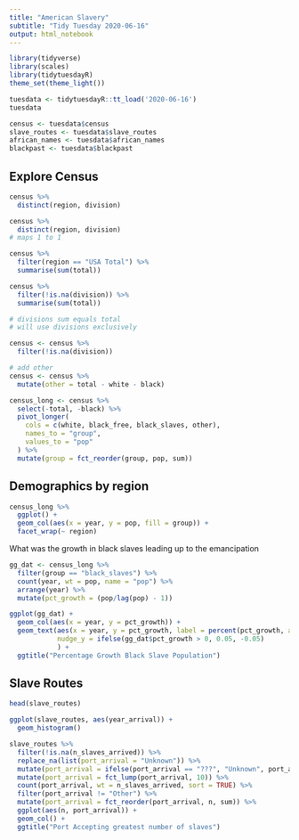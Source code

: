 ```yaml
---
title: "American Slavery"
subtitle: "Tidy Tuesday 2020-06-16"
output: html_notebook
---
```


```r
library(tidyverse)
library(scales)
library(tidytuesdayR)
theme_set(theme_light())

tuesdata <- tidytuesdayR::tt_load('2020-06-16')
tuesdata

census <- tuesdata$census
slave_routes <- tuesdata$slave_routes
african_names <- tuesdata$african_names
blackpast <- tuesdata$blackpast

```

## Explore Census

```r
census %>%
  distinct(region, division)

census %>%
  distinct(region, division)
# maps 1 to 1

census %>%
  filter(region == "USA Total") %>%
  summarise(sum(total))

census %>%
  filter(!is.na(division)) %>%
  summarise(sum(total))

# divisions sum equals total
# will use divisions exclusively

census <- census %>%
  filter(!is.na(division))

# add other
census <- census %>%
  mutate(other = total - white - black)

census_long <- census %>%
  select(-total, -black) %>%
  pivot_longer(
    cols = c(white, black_free, black_slaves, other),
    names_to = "group",
    values_to = "pop"
  ) %>%
  mutate(group = fct_reorder(group, pop, sum))


```

## Demographics by region

```r
census_long %>%
  ggplot() +
  geom_col(aes(x = year, y = pop, fill = group)) +
  facet_wrap(~ region)
```

What was the growth in black slaves leading up to the emancipation


```r
gg_dat <- census_long %>%
  filter(group == "black_slaves") %>%
  count(year, wt = pop, name = "pop") %>%
  arrange(year) %>%
  mutate(pct_growth = (pop/lag(pop) - 1))

ggplot(gg_dat) +
  geom_col(aes(x = year, y = pct_growth)) + 
  geom_text(aes(x = year, y = pct_growth, label = percent(pct_growth, accuracy = .1)),
            nudge_y = ifelse(gg_dat$pct_growth > 0, 0.05, -0.05)
            ) +
  ggtitle("Percentage Growth Black Slave Population")
```


## Slave Routes

```r
head(slave_routes)

ggplot(slave_routes, aes(year_arrival)) +
  geom_histogram()

slave_routes %>%
  filter(!is.na(n_slaves_arrived)) %>%
  replace_na(list(port_arrival = "Unknown")) %>%
  mutate(port_arrival = ifelse(port_arrival == "???", "Unknown", port_arrival)) %>%
  mutate(port_arrival = fct_lump(port_arrival, 10)) %>%
  count(port_arrival, wt = n_slaves_arrived, sort = TRUE) %>%
  filter(port_arrival != "Other") %>%
  mutate(port_arrival = fct_reorder(port_arrival, n, sum)) %>%
  ggplot(aes(n, port_arrival)) +
  geom_col() +
  ggtitle("Port Accepting greatest number of slaves")
```

